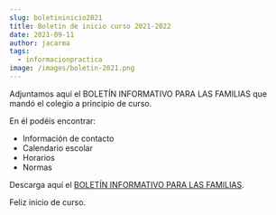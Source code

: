 ```yaml
---
slug: boletininicio2021
title: Boletín de inicio curso 2021-2022
date: 2021-09-11
author: jacarma
tags:
  - informacionpractica
image: /images/boletin-2021.png 
---
```

Adjuntamos aquí el BOLETÍN INFORMATIVO PARA LAS FAMILIAS que mandó el colegio a principio de curso.

En él podéis encontrar:

- Información de contacto
- Calendario escolar
- Horarios 
- Normas

Descarga aquí el <a href="/images/BOLETIN INICIO DE CURSO 2021-22.pdf" download>BOLETÍN INFORMATIVO PARA LAS FAMILIAS</a>.

Feliz inicio de curso.
